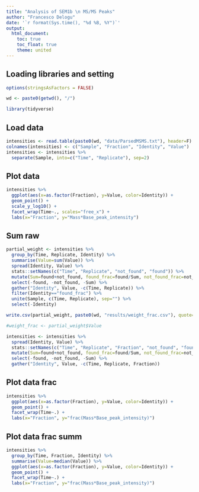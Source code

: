 ```yaml
---
title: "Analysis of SEM1b \n MS/MS Peaks"
author: "Francesco Delogu"
date: '`r format(Sys.time(), "%d %B, %Y")`'
output:
  html_document:
    toc: true
    toc_float: true
    theme: united
---
```


## Loading libraries and setting

```r

options(stringsAsFactors = FALSE)

wd <- paste0(getwd(), "/")

library(tidyverse)

```

## Load data

```r

intensities <- read.table(paste0(wd, "data/ParsedMSMS.txt"), header=F)
colnames(intensities) <- c("Sample", "Fraction", "Identity", "Value")
intensities <- intensities %>%
  separate(Sample, into=c("Time", "Replicate"), sep=2)

```

## Plot data

```r

intensities %>%
  ggplot(aes(x=as.factor(Fraction), y=Value, color=Identity)) +
  geom_point() +
  scale_y_log10() +
  facet_wrap(Time~., scales="free_x") +
  labs(x="Fraction", y="Mass*Base_peak_intensity")

```

## Sum raw

```r

partial_weight <- intensities %>%
  group_by(Time, Replicate, Identity) %>%
  summarise(Value=sum(Value)) %>%
  spread(Identity, Value) %>%
  stats::setNames(c("Time", "Replicate", "not_found", "found")) %>%
  mutate(Sum=found+not_found, found_frac=found/Sum, not_found_frac=not_found/Sum) %>%
  select(-found, -not_found, -Sum) %>%
  gather("Identity", Value, -c(Time, Replicate)) %>%
  filter(Identity=="found_frac") %>%
  unite(Sample, c(Time, Replicate), sep="") %>%
  select(-Identity)

write.csv(partial_weight, paste0(wd, "results/weight_frac.csv"), quote=F, row.names=F)

#weight_frac <- partial_weight$Value


```

```r

intensities <- intensities %>%
  spread(Identity, Value) %>%
  stats::setNames(c("Time", "Replicate", "Fraction", "not_found", "found")) %>%
  mutate(Sum=found+not_found, found_frac=found/Sum, not_found_frac=not_found/Sum) %>%
  select(-found, -not_found, -Sum) %>%
  gather("Identity", Value, -c(Time, Replicate, Fraction))

```

## Plot data frac

```r

intensities %>%
  ggplot(aes(x=as.factor(Fraction), y=Value, color=Identity)) +
  geom_point() +
  facet_wrap(Time~.) +
  labs(x="Fraction", y="frac(Mass*Base_peak_intensity)")

```

## Plot data frac summ

```r

intensities %>%
  group_by(Time, Fraction, Identity) %>%
  summarise(Value=median(Value)) %>%
  ggplot(aes(x=as.factor(Fraction), y=Value, color=Identity)) +
  geom_point() +
  facet_wrap(Time~.) +
  labs(x="Fraction", y="frac(Mass*Base_peak_intensity)")

```

